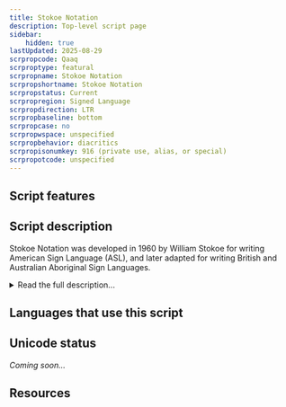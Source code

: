 ```yaml
---
title: Stokoe Notation
description: Top-level script page
sidebar:
    hidden: true
lastUpdated: 2025-08-29
scrpropcode: Qaaq
scrproptype: featural
scrpropname: Stokoe Notation
scrpropshortname: Stokoe Notation
scrpropstatus: Current
scrpropregion: Signed Language
scrpropdirection: LTR
scrpropbaseline: bottom
scrpropcase: no
scrpropwspace: unspecified
scrpropbehavior: diacritics
scrpropisonumkey: 916 (private use, alias, or special)
scrpropotcode: unspecified
---
```



## Script features

<ScriptInfo />

## Script description

Stokoe Notation was developed in 1960 by William Stokoe for writing American Sign Language (ASL), and later adapted for writing British and Australian Aboriginal Sign Languages.

<details>
<summary>Read the full description...</summary>It was the first _phonemic_ script created for writing a signed language, although it was not created for the Deaf to write down their language for daily use, and it never came to be used for this purpose. Rather, it has always been used for linguistic research and analysis.

Until the 1960s, signed languages were not viewed as “real” languages but as simple mimes with no consistent linguistic structure. Stokoe’s aim in creating his script was to demonstrate that American Sign Language was built up from the same elements as spoken languages. Spoken languages are analysed in terms of segments (for example phonemes) and features (the elements that make up a phoneme such as voicing, place of articulation, vowel height etc). Stokoe Notation demonstrates that signed languages can be analysed in the same terms. The segments are signs instead of sounds, and the features are hand shape, location with respect to the body, orientation, and direction of movement.

The script is neither a logography (which generally represent nothing smaller than a morpheme), nor a syllabary (which generally represent nothing smaller than a syllable) nor an alphabet (which generally represent nothing smaller than a phoneme). Rather, Stokoe Notation represents each feature of each segment. There are three types of symbols. In representing a given sign, the location symbol is written first, then the handshape symbol, then the orientation/direction symbol. So the three components in  ͜ 5x, which represents the sign meaning _mother_, are ‘‘⏝’, indicating that the sign is made with the hand at the chin,  '5', indicating that it uses a spread hand, and 'x' indicating that the thumb touches the chin.

The fifty-five symbols used in Stokoe’s original script are based on the shapes of Latin letters, punctuation, and numbers. The script has not been standardized, and has been adapted for use with various signed languages, so some consider it a family of related scripts, rather than a single script. Stokoe dubbed the three types of symbols tab ("tabula" or sign location), dez ("designator" or handshape &amp; orientation ), and sig ("signification" or motion &amp; action). Symbols are written in strict tab-dez-sig: TD_<sup>S</sup>_ order.

Stokoe Notation has been criticized for not distinguishing between sharp and soft manner of movement or between tenseness and laxness, nor representing uneven rate of signing or facial expression, all of which are salient elements of ASL. The script is also not equipped to handle ASL pronouns.

_This script is not currently recognized by [ISO 15924](http://www.unicode.org/iso15924/), but is included in ScriptSource for research purposes. If you have any information on this script, please add the information to the site. Your contributions can be a great help in refining and expanding the ISO 15924 standard._
</details>

## Languages that use this script

<WsList script='Qaaq' wsMax='5' />

## Unicode status

_Coming soon..._

## Resources

<ScriptResources detailSummary='seemore' />

